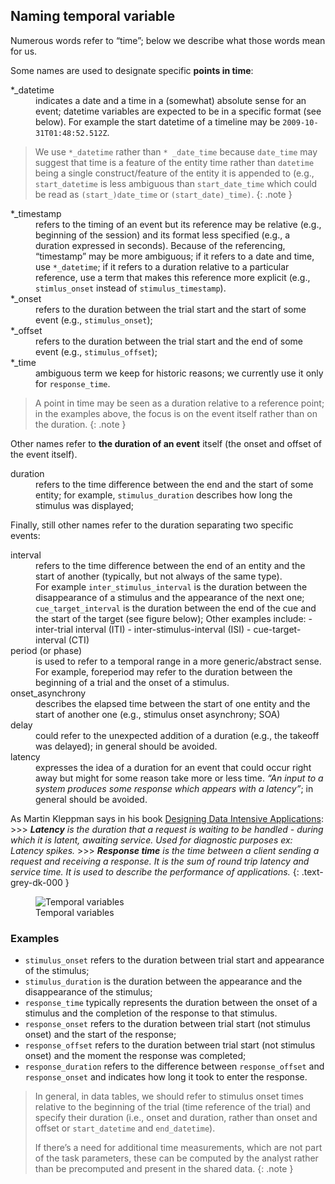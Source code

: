 
## Naming temporal variable



Numerous words refer to "time"; below we describe what those words mean for us.

Some names are used to designate specific **points in time**: 

*_datetime
: indicates a date and a time in a (somewhat) absolute sense for an event; datetime variables are expected to be in a specific format (see below). For example the start datetime of a timeline may be `2009-10-31T01:48:52.512Z`.

> We use `*_datetime` rather than `* _date_time` because `date_time` may suggest that time is a feature of the entity time rather than `datetime` being a single construct/feature of the entity it is appended to (e.g., `start_datetime` is less ambiguous than `start_date_time` which could be read as `(start_)date_time` or `(start_date)_time)`.
{: .note }

*_timestamp
: refers to the timing of an event but its reference may be relative (e.g., beginning of the session) and its format less specified (e.g., a duration expressed in seconds). Because of the referencing, "timestamp" may be more ambiguous; if it refers to a date and time, use `*_datetime`; if it refers to a duration relative to a particular reference, use a term that makes this reference more explicit (e.g., `stimlus_onset` instead of `stimulus_timestamp`).

*_onset
: refers to the duration between the trial start and the start of some event (e.g., `stimulus_onset`);

*_offset
: refers to the duration between the trial start and the end of some event (e.g., `stimulus_offset`); 

*_time
: ambiguous term we keep for historic reasons; we currently use it only for `response_time`. 


> A point in time may be seen as a duration relative to a reference point; in the examples above, the focus is on the event itself rather than on the duration.
{: .note }

Other names refer to **the duration of an event** itself (the onset and offset of the event itself).

duration
: refers to the time difference between the end and the start of some entity; for example, `stimulus_duration` describes how long the stimulus was displayed;

Finally, still other names refer to the duration separating two specific events:

interval
: refers to the time difference between the end of an entity and the start of another (typically, but not always of the same type).
: For example `inter_stimulus_interval` is the duration between the disappearance of a stimulus and the appearance of the next one; `cue_target_interval` is the duration between the end of the cue and the start of the target (see figure below); Other examples include:
- inter-trial interval (ITI)
- inter-stimulus-interval (ISI)
- cue-target-interval (CTI)

period (or phase)
: is used to refer to a temporal range in a more generic/abstract sense. For example, foreperiod may refer to the duration between the beginning of a trial and the onset of a stimulus.  

onset_asynchrony
: describes the elapsed time between the start of one entity and the start of another one (e.g., stimulus onset asynchrony; SOA)

delay
: could refer to the unexpected addition of a duration (e.g., the takeoff was delayed); in general should be avoided.

latency
: expresses the idea of a duration for an event that could occur right away but might for some reason take more or less time. *"An input to a system produces some response which appears with a latency"*; in general should be avoided.
 
As Martin Kleppman says in his book [Designing Data Intensive Applications](https://www.oreilly.com/library/view/designing-data-intensive-applications/9781491903063/):
>>> ***Latency** is the duration that a request is waiting to be handled - during which it is latent, awaiting service. Used for diagnostic purposes ex: Latency spikes.*
>>> ***Response time** is the time between a client sending a request and receiving a response. It is the sum of round trip latency and service time. It is used to describe the performance of applications.*
{: .text-grey-dk-000 }


![Temporal variables]({{ site.baseurl }}/assets/images/temporal_variables.png)


### Examples

- `stimulus_onset` refers to the duration between trial start and appearance of the stimulus; 
- `stimulus_duration` is the duration between the appearance and the disappearance of the stimulus;
- `response_time` typically represents the duration between the onset of a stimulus and the completion of the response to that stimulus.
- `response_onset` refers to the duration between trial start (not stimulus onset) and the start of the response;
- `response_offset` refers to the duration between trial start (not stimulus onset) and the moment the response was completed; 
- `response_duration` refers to the difference between `response_offset` and `response_onset` and indicates how long it took to enter the response. 


> In general, in data tables, we should refer to stimulus onset times relative to the beginning of the trial (time reference of the trial) and specify their duration (i.e., onset and duration, rather than onset and offset or `start_datetime` and `end_datetime`).
> 
> If there's a need for additional time measurements, which are not part of the task parameters, these can be computed by the analyst rather than be precomputed and present in the shared data.
{: .note }

